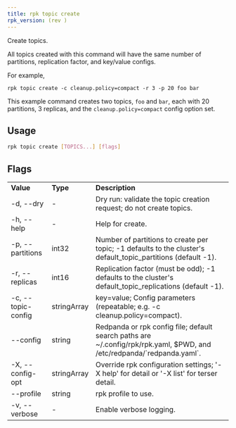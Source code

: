 ```yaml
---
title: rpk topic create
rpk_version: (rev )
---
```


<head>
  <meta name="title" content="rpk topic create | Redpanda Docs" />
  <meta name="description" content="rpk topic create" />
  <link rel="canonical" href="https://docs.redpanda.com/docs/reference/rpk/rpk-topic/rpk-topic-create/" />
</head>

Create topics.

All topics created with this command will have the same number of partitions,
replication factor, and key/value configs.

For example,

```
rpk topic create -c cleanup.policy=compact -r 3 -p 20 foo bar
```

This example command creates two topics, `foo` and `bar`, each with 20 partitions, 3 replicas, and the `cleanup.policy=compact` config option set.

## Usage

```bash
rpk topic create [TOPICS...] [flags]
```

## Flags

<table>
  <tbody>
    <tr>
      <td>
        <strong>Value</strong>
      </td>
      <td>
        <strong>Type</strong>
      </td>
      <td>
        <strong>Description</strong>
      </td>
    </tr>
    <tr>
      <td>-d, --dry</td>
      <td>-</td>
      <td>
        Dry run: validate the topic creation request; do not create topics.
      </td>
    </tr>
    <tr>
      <td>-h, --help</td>
      <td>-</td>
      <td>Help for create.</td>
    </tr>
    <tr>
      <td>-p, --partitions</td>
      <td>int32</td>
      <td>
        Number of partitions to create per topic; -1 defaults to the cluster's
        default_topic_partitions (default -1).
      </td>
    </tr>
    <tr>
      <td>-r, --replicas</td>
      <td>int16</td>
      <td>
        Replication factor (must be odd); -1 defaults to the cluster's
        default_topic_replications (default -1).
      </td>
    </tr>
    <tr>
      <td>-c, --topic-config</td>
      <td>stringArray</td>
      <td>
        key=value; Config parameters (repeatable; e.g. -c
        cleanup.policy=compact).
      </td>
    </tr>
    <tr>
      <td>--config</td>
      <td>string</td>
      <td>
        Redpanda or rpk config file; default search paths are
        ~/.config/rpk/rpk.yaml, $PWD, and /etc/redpanda/`redpanda.yaml`.
      </td>
    </tr>
    <tr>
      <td>-X, --config-opt</td>
      <td>stringArray</td>
      <td>
        Override rpk configuration settings; '-X help' for detail or '-X list'
        for terser detail.
      </td>
    </tr>
    <tr>
      <td>--profile</td>
      <td>string</td>
      <td>rpk profile to use.</td>
    </tr>
    <tr>
      <td>-v, --verbose</td>
      <td>-</td>
      <td>Enable verbose logging.</td>
    </tr>
  </tbody>
</table>
